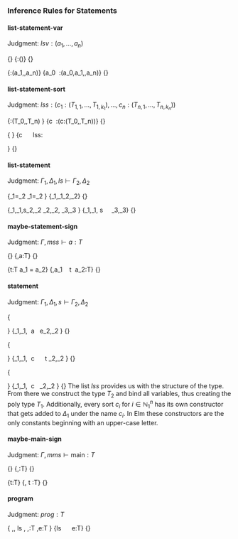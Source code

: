 ### Inference Rules for Statements

#### list-statement-var

Judgment: $\mathit{lsv}:(a_1,\dots,a_n)$

\logicRule
{}
{\mf{""}:()}
{}

\logicRule
{\mathit{lsv}:(a_1,\dots,a_n)}
{a_0 \ \mathit{lsv}:(a_0,a_1,\dots,a_n)}
{}

#### list-statement-sort

Judgment: $\mathit{lss}:(c_1:(T_{1,1}, \dots,T_{1,k_1}),\dots,c_n:(T_{n,1}, \dots,T_{n,k_n}))$

\logicRule
{\Gamma\vdash \mathit{lt}:(T_0,\dots,T_n)
}
{c \ \mathit{lt}:(c:(T_0,\dots,T_n))}
{}

\logicRule
{\begin{gathered}
\Gamma\vdash \mathit{lt}:(T_{0,1},\dots,T_{0,k_n})\quad
\mathit{lss}:\begin{pmatrix*}[l]
a_1:(T_{1,1}, \dots,T_{1,k_1}),\\
\vdots\\
a_n:(T_{n,1}, \dots,T_{n,k_n})
\end{pmatrix*}
\end{gathered}
}
{c \ \mathit{lt} \ \mf{"|"} \ lss:\begin{pmatrix*}[l]
a_0:(T_{0,1}, \dots,T_{0,k_0}),\\
a_1:(T_{1,1}, \dots,T_{1,k_1}),\\
\vdots\\
a_n:(T_{n,1}, \dots,T_{n,k_n})
\end{pmatrix*}
}
{}

#### list-statement

Judgment: $\Gamma_1,\Delta_1,\mathit{ls}\vdash \Gamma_2,\Delta_2$

\logicRule
{\Gamma_1=\Gamma_2\quad
\Delta_1=\Delta_2
}
{\Gamma_1,\Delta_1\mf{""}\vdash \Gamma_2,\Delta_2}
{}

\logicRule
{\Gamma_1,\Delta_1,s\vdash \Gamma_2,\Delta_2\quad
\Gamma_2,\Delta_2, \mathit{ls} \vdash \Gamma_3,\Delta_3
}
{\Gamma_1,\Delta_1, s \ \mf{";"} \ \mathit{ls} \vdash \Gamma_3,\Delta_3}
{}

#### maybe-statement-sign

Judgment: $\Gamma,mss\vdash a:T$

\logicRule
{}
{\Gamma,\mf{""}\vdash a:T}
{}

\logicRule
{\Gamma\vdash t:T
a_1 = a_2}
{\Gamma,a_1 \ \mf{":"} \ t \ \mf{";"}\vdash a_2:T}
{}

#### statement

Judgment: $\Gamma_1,\Delta_1,s\vdash \Gamma_2,\Delta_2$

\logicRule
{\begin{gathered}
\Gamma_1 = \Gamma_2\quad
(a,\_)\not\in\Delta_1\\
\Gamma_1,\mathit{mss}\vdash e:T\quad
\Gamma_1,\Delta_1\vdash e : T\quad
\Delta_2 = \Delta_1\cup\{(a,\overline{\Gamma}(T))\}
\end{gathered}
}
{\Gamma_1,\Delta_1, \mathit{mss} \ a \ \mf{"="} e\vdash \Gamma_2,\Delta_2
}
{}

\logicRule
{\begin{gathered}
\Delta_1=\Delta_2\quad
(c,\_)\not\in\Gamma_1\quad
\Gamma\vdash t:T_1\\
T_2 \text{ is a mono type}\quad
\mathit{lsv}:(a_1,\dots,a_n)\quad
\{a_1 \dots a_n \} = \text{free}(T_2)\\
\forall a_1. \dots \forall a_n. T_2 = T_1\quad
\Gamma_2 = \Gamma_2\cup\{(c,T_1)\}
\end{gathered}
}
{\Gamma_1,\Delta_1,\mf{"type alias"} \ c \ \mathit{lsv} \ \mf{"="} \ t \vdash \Gamma_2,\Delta_2
}
{}

\logicRule
{\begin{gathered}
(c,\_)\not\in\Gamma_1\quad
\mathit{lsv}:(a_1,\dots,a_n)\\
\mathit{lss}:(c_1:(T_{1,1}, \dots,T_{1,k_1}),\dots,c_n:(T_{n,1}, \dots,T_{n,k_n}))\\
\Delta_1\cap\{(c_1,\_),\dots,(c_n,\_)\} = \varnothing\quad
\{a_1 \dots a_n \} = \text{free}(T_2)\\
\mu C.c_1 \ T_{1,1} \ \dots \ T_{1,k_1} \ | \ \dots \ | \ c_n \ T_{n,1} \ \dots \ T_{n,k_n}=T_2\quad
\forall a_1. \dots \forall a_n. T_2 = T_1\\
\Gamma_1\cup\{(c,T_1)\} = \Gamma_2\quad
\Delta_1\cup
\begin{Bmatrix*}[l]
(c_1,\overline{\Gamma}(T_{1,1}\to\dots\to T_{1,k_1}\to T_1)),\\
\vdots\\
(c_n,\overline{\Gamma}(T_{n,1}\to\dots\to T_{n,k_n}\to T_1))
\end{Bmatrix*}) = \Delta_2
\end{gathered}
}
{\Gamma_1,\Delta_1,\mf{"type"} \ c \ \mathit{lsv} \mf{"="} \mathit{lss} \vdash\Gamma_2,\Delta_2
}
{}
The list $\mathit{lss}$ provides us with the structure of the type. From there we construct the type $T_2$ and bind all variables, thus creating the poly type $T_1$. Additionally, every sort $c_i$ for $i\in\mathbb{N}_1^n$ has its own constructor that gets added to $\Delta_1$ under the name $c_i$. In Elm these constructors are the only constants beginning with an upper-case letter.

#### maybe-main-sign

Judgment: $\Gamma,\mathit{mms}\vdash \text{main}:T$

\logicRule
{}
{\Gamma,\mf{""}\vdash \text{main}:T}
{}

\logicRule
{\Gamma\vdash t:T}
{\Gamma,\mf{"main :"} t \mf{";"}\vdash \text{main}:T}
{}

#### program

Judgment: $\textit{prog}:T$

\logicRule
{
\varnothing,\varnothing, ls \vdash \Gamma,\Delta\quad
\Gamma,\mathit{mms}\vdash \text{main}:T\quad
\Gamma,\Delta\vdash e:T
}
{ls \ \mathit{mms} \ \mf{"main = "} \ e:T}
{}